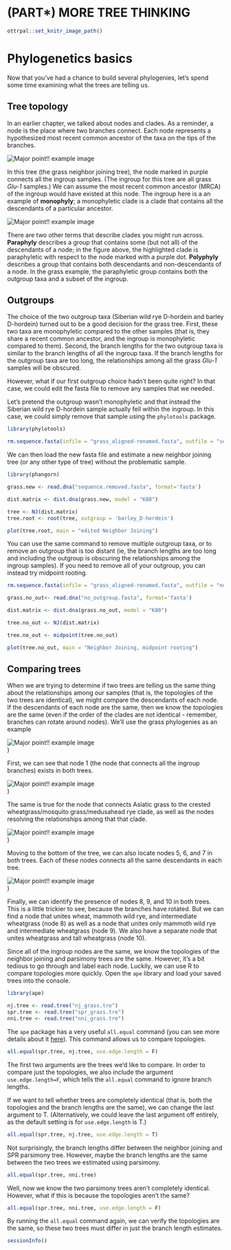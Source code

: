 # (PART\*) MORE TREE THINKING {-}

```r
ottrpal::set_knitr_image_path()
```

# Phylogenetics basics

Now that you've had a chance to build several phylogenies, let's spend some time examining what the trees are telling us.

## Tree topology

In an earlier chapter, we talked about nodes and clades. As a reminder, a node is the place where two branches connect. Each node represents a hypothesized most recent common ancestor of the taxa on the tips of the branches. 


<img src="resources/images/08-phyly_mrca.png" title="Major point!! example image" alt="Major point!! example image" style="display: block; margin: auto;" />



In this tree (the grass neighbor joining tree), the node marked in purple connects all the ingroup samples. (The ingroup for this tree are all grass _Glu-1_ samples.) We can assume the most recent common ancestor (MRCA) of the ingroup would have existed at this node. The ingroup here is a an example of **monophyly**; a monophyletic clade is a clade that contains all the descendants of a particular ancestor.


<img src="resources/images/08-phyly_clades.png" title="Major point!! example image" alt="Major point!! example image" style="display: block; margin: auto;" />



There are two other terms that describe clades you might run across. **Paraphyly** describes a group that contains some (but not all) of the descendants of a node; in the figure above, the highlighted clade is paraphyletic with respect to the node marked with a purple dot. **Polyphyly** describes a group that contains both descendants and non-descendants of a node. In the grass example, the paraphyletic group contains both the outgroup taxa and a subset of the ingroup.

## Outgroups

The choice of the two outgroup taxa (Siberian wild rye D-hordein and barley D-hordein) turned out to be a good decision for the grass tree. First, these two taxa are monophyletic compared to the other samples (that is, they share a recent common ancestor, and the ingroup is monophyletic compared to them). Second, the branch lengths for the two outgroup taxa is similar to the branch lengths of all the ingroup taxa.  If the branch lengths for the outgroup taxa are too long, the relationships among all the grass _Glu-1_ samples will be obscured.

However, what if our first outgroup choice hadn't been quite right? In that case, we could edit the fasta file to remove any samples that we needed. 

Let's pretend the outgroup wasn't monophyletic and that instead the Siberian wild rye D-hordein sample actually fell within the ingroup. In this case, we could simply remove that sample using the `phylotools` package.


```r
library(phylotools)

rm.sequence.fasta(infile = "grass_aligned-renamed.fasta", outfile = "sequence.removed.fasta", to.rm = "Siberian wild rye_D-hordein")
```

We can then load the new fasta file and estimate a new neighbor joining tree (or any other type of tree) without the problematic sample.


```r
library(phangorn)

grass.new <- read.dna("sequence.removed.fasta", format='fasta')

dist.matrix <- dist.dna(grass.new, model = "K80")

tree <- NJ(dist.matrix)
tree.root <- root(tree, outgroup = 'barley_D-hordein')

plot(tree.root, main = "edited Neighbor Joining")
```

You can use the same command to remove multiple outgroup taxa, or to remove an outgroup that is too distant (ie, the branch lengths are too long and including the outgroup is obscuring the relationships among the ingroup samples). If you need to remove all of your outgroup, you can instead try midpoint rooting. 

```r
rm.sequence.fasta(infile = "grass_aligned-renamed.fasta", outfile = "no_outgroup.fasta", to.rm = c("barley_D-hordein", "Siberian wild rye_D-hordein"))

grass.no_out<- read.dna("no_outgroup.fasta", format='fasta')

dist.matrix <- dist.dna(grass.no_out, model = "K80")

tree.no_out <- NJ(dist.matrix)

tree.no_out <- midpoint(tree.no_out)

plot(tree.no_out, main = "Neighbor Joining, midpoint rooting")
```

## Comparing trees

When we are trying to determine if two trees are telling us the same thing about the relationships among our samples (that is, the topologies of the two trees are identical), we might compare the descendants of each node. If the descendants of each node are the same, then we know the topologies are the same (even if the order of the clades are not identical - remember, branches can rotate around nodes). We'll use the grass phylogenies as an example



<img src="resources/images/08-nodes_1.png" title="Major point!! example image" alt="Major point!! example image" style="display: block; margin: auto;" />
)


First, we can see that node 1 (the node that connects all the ingroup branches) exists in both trees.



<img src="resources/images/08-nodes_2.png" title="Major point!! example image" alt="Major point!! example image" style="display: block; margin: auto;" />
)


The same is true for the node that connects Asiatic grass to the crested wheatgrass/mosquito grass/medusahead rye clade, as well as the nodes resolving the relationships among that that clade.



<img src="resources/images/08-nodes_3.png" title="Major point!! example image" alt="Major point!! example image" style="display: block; margin: auto;" />
)


Moving to the bottom of the tree, we can also locate nodes 5, 6, and 7 in both trees. Each of these nodes connects all the same descendants in each tree.



<img src="resources/images/08-nodes_4.png" title="Major point!! example image" alt="Major point!! example image" style="display: block; margin: auto;" />
)


Finally, we can identify the presence of nodes 8, 9, and 10 in both trees. This is a little trickier to see, because the branches have rotated. But we can find a node that unites wheat, mammoth wild rye, and intermediate wheatgrass (node 8) as well as a node that unites only mammoth wild rye and intermediate wheatgrass (node 9). We also have a separate node that unites wheatgrass and tall wheatgrass (node 10). 

Since all of the ingroup nodes are the same, we know the topologies of the neighbor joining and parsimony trees are the same. However, it's a bit tedious to go through and label each node. Luckily, we can use R to compare topologies more quickly. Open the `ape` library and load your saved trees into the console.

```r
library(ape)

nj.tree <- read.tree("nj_grass.tre")
spr.tree <- read.tree("spr_grass.tre")
nni.tree <- read.tree("nni_grass.tre")
```

The `ape` package has a very useful `all.equal` command (you can see more details about it [here](https://rdrr.io/cran/ape/man/all.equal.phylo.html)). This command allows us to compare topologies.

```r
all.equal(spr.tree, nj.tree, use.edge.length = F)
```

The first two arguments are the trees we'd like to compare. In order to compare just the topologies, we also include the argument `use.edge.length=F`, which tells the `all.equal` command to ignore branch lengths.

If we want to tell whether trees are completely identical (that is, both the topologies and the branch lengths are the same), we can change the last argument to T. (Alternatively, we could leave the last argument off entirely, as the default setting is for `use.edge.length` is T.)

```r
all.equal(spr.tree, nj.tree, use.edge.length = T)
```

Not surprisingly, the branch lengths differ between the neighbor joining and SPR parsimony tree. However, maybe the branch lengths are the same between the two trees we estimated using parsimony.

```r
all.equal(spr.tree, nni.tree)
```

Well, now we know the two parsimony trees aren't completely identical. However, what if this is because the topologies aren't the same?

```r
all.equal(spr.tree, nni.tree, use.edge.length = F)
```

By running the `all.equal` command again, we can verify the topologies are the same, so these two trees must differ in just the branch length estimates.

```r
sessionInfo()
```

